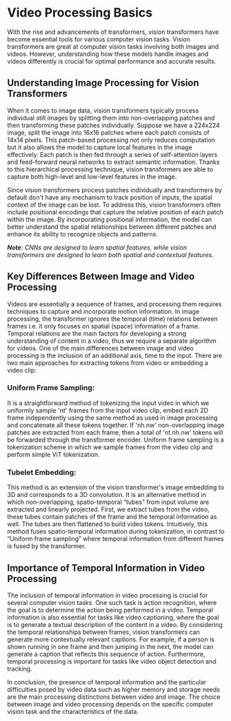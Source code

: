 # Video Processing Basics
With the rise and advancements of transformers, vision transformers have become essential tools for various computer vision tasks. Vision transformers are great at computer vision tasks involving both images and videos.
However, understanding how these models handle images and videos differently is crucial for optimal performance and accurate results.

## Understanding Image Processing for Vision Transformers
When it comes to image data, vision transformers typically process individual still images by splitting them into non-overlapping patches and then transforming these patches individually.
Suppose we have a 224x224 image, split the image into 16x16 patches where each patch consists of 14x14 pixels. This patch-based processing not only reduces computation but it also allows the model to capture local features in the image effectively.
Each patch is then fed through a series of self-attention layers and feed-forward neural networks to extract semantic information. Thanks to this hierarchical processing technique, vision transformers are able to capture both high-level and low-level features in the image.<br />

Since vision transformers process patches individually and transformers by default don't have any mechanism to track position of inputs, the spatial context of the image can be lost.
To address this, vision transformers often include positional encodings that capture the relative position of each patch within the image. By incorporating positional information, the model can better understand the spatial relationships between different patches and enhance its ability to recognize objects and patterns.<br />

*__Note__: CNNs are designed to learn spatial features, while vision transformers are designed to learn both spatial and contextual features.*<br />

## Key Differences Between Image and Video Processing
Videos are essentially a sequence of frames, and processing them requires techniques to capture and incorporate motion information. In image processing, the transformer ignores the temporal (time) relations between frames i.e. it only focuses on spatial (space) information of a frame.
Temporal relations are the main factors for developing a strong understanding of content in a video, thus we require a separate algorithm for videos. One of the main differences between image and video processing is the inclusion of an additional axis, time to the input. 
There are two main approaches for extracting tokens from video or embedding a video clip:

### Uniform Frame Sampling:
It is a straightforward method of tokenizing the input video in which we uniformly sample 'nt' frames from the input video clip, embed each 2D frame independently using the same method as used in image processing and concatenate all these tokens together.
If 'nh.nw' non-overlapping image patches are extracted from each frame, then a total of 'nt.nh.nw' tokens will be forwarded through the transformer encoder. Uniform frame sampling is a tokenization scheme in which we sample frames from the video clip and perform simple ViT tokenization.

### Tubelet Embedding:
This method is an extension of the vision transformer's image embedding to 3D and corresponds to a 3D convolution. It is an alternative method in which non-overlapping, spatio-temporal “tubes” from input volume are extracted and linearly projected.
First, we extract tubes from the video, these tubes contain patches of the frame and the temporal information as well. The tubes are then flattened to build video tokens. Intuitively, this method fuses spatio-temporal information during tokenization, in contrast to “Uniform frame sampling” where temporal information from different frames is fused by the transformer.

## Importance of Temporal Information in Video Processing
The inclusion of temporal information in video processing is crucial for several computer vision tasks. One such task is action recognition, where the goal is to determine the action being performed in a video. Temporal information is also essential for tasks like video captioning, where the goal is to generate a textual description of the content in a video.
By considering the temporal relationships between frames, vision transformers can generate more contextually relevant captions. For example, if a person is shown running in one frame and then jumping in the next, the model can generate a caption that reflects this sequence of action. Furthermore, temporal processing is important for tasks like video object detection and tracking. <br />

In conclusion, the presence of temporal information and the particular difficulties posed by video data such as higher memory and storage needs are the main processing distinctions between video and image. The choice between image and video processing depends on the specific computer vision task and the characteristics of the data.
